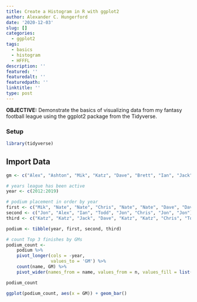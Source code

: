 ```yaml
---
title: Create a Histogram in R with ggplot2
author: Alexander C. Hungerford
date: '2020-12-03'
slug: []
categories:
  - ggplot2
tags:
  - basics
  - histogram
  - HFFFL
description: ''
featured: ''
featuredalt: ''
featuredpath: ''
linktitle: ''
type: post
---
```


**OBJECTIVE:** Demonstrate the basics of visualizing data from my fantasy football league using the ggplot2 package from the Tidyverse.

### Setup

```r
library(tidyverse)
```

## Import Data
```r
gm <- c("Alex", "Ashton", "Mik", "Katz", "Dave", "Brett", "Ian", "Jack", "Jon", "Chris", "Todd", "Nate")

# years league has been active
year <- c(2012:2019)

# podium placement in order by year
first <- c("Mik", "Nate", "Nate", "Chris", "Nate", "Nate", "Dave", "Dave")
second <- c("Jon", "Alex", "Ian", "Todd", "Jon", "Chris", "Jon", "Jon")
third <- c("Katz", "Katz", "Jack", "Dave", "Katz", "Katz", "Chris", "Todd")

podium <- tibble(year, first, second, third)
```


```r
# count Top 3 finishes by GMs
podium_count <- 
    podium %>%
    pivot_longer(cols = -year,
                 values_to = 'GM') %>%
    count(name, GM) %>%
    pivot_wider(names_from = name, values_from = n, values_fill = list(n = 0))

podium_count
```



```r
ggplot(podium_count, aes(x = GM)) + geom_bar()
```


